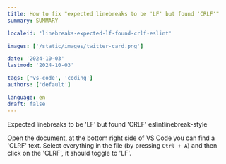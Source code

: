 ```yaml
---
title: How to fix "expected linebreaks to be 'LF' but found 'CRLF'"
summary: SUMMARY

localeid: 'linebreaks-expected-lf-found-crlf-eslint'

images: ['/static/images/twitter-card.png']

date: '2024-10-03'
lastmod: '2024-10-03'

tags: ['vs-code', 'coding']
authors: ['default']

language: en
draft: false
---
```


Expected linebreaks to be 'LF' but found 'CRLF' eslintlinebreak-style

Open the document, at the bottom right side of VS Code you can find a 'CLRF' text.
Select everything in the file (by pressing `Ctrl + A`) and then click on the 'CLRF', it should toggle to 'LF'.
